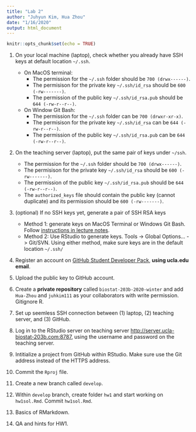 ```yaml
---
title: "Lab 2"
author: "Juhyun Kim, Hua Zhou"
date: "1/16/2020"
output: html_document
---
```


```r
knitr::opts_chunk$set(echo = TRUE)
```

1. On your local machine (laptop), check whether you already have SSH keys at default location `~/.ssh`. 
    - On MacOS terminal: 
        - The permission for the `~/.ssh` folder should be `700 (drwx------)`. 
        - The permisison for the private key `~/.ssh/id_rsa` should be `600 (-rw-------)`. 
        - The permission of the public key `~/.ssh/id_rsa.pub` should be `644 (-rw-r--r--)`.
    - On Window Git Bash: 
        - The permission for the `~/.ssh` folder can be `700 (drwxr-xr-x)`. 
        - The permisison for the private key `~/.ssh/id_rsa` can be `644 (-rw-r--r--)`. 
        - The permission of the public key `~/.ssh/id_rsa.pub` can be `644 (-rw-r--r--)`.
    
2. On the teaching server (laptop), put the same pair of keys under `~/ssh`. 
    - The permission for the `~/.ssh` folder should be `700 (drwx------)`. 
    - The permisison for the private key `~/.ssh/id_rsa` should be `600 (-rw-------)`.
    - The permission of the public key `~/.ssh/id_rsa.pub` should be `644 (-rw-r--r--)`. 
    - The `authorized_keys` file should contain the public key (cannot duplicate) and its permission should be `600 (-rw-------)`.
   
3. (optional) If no SSH keys yet, generate a pair of SSH RSA keys
    - Method 1: generate keys on MacOS Terminal or Windows Git Bash. Follow [instructions in lecture notes](https://ucla-biostat203b-2020winter.github.io/slides/02-linux/linux.html#steps-to-generate-keys).  
    - Method 2: Use RStudio to generate keys. Tools -> Global Options... -> Git/SVN. 
Using either method, make sure keys are in the default location `~/.ssh/`

4. Register an account on [GitHub Student Developer Pack](https://education.github.com/pack), **using ucla.edu email**. 

5. Upload the public key to GitHub account.

6. Create a **private repository** called `biostat-203b-2020-winter` and add `Hua-Zhou` and `juhkim111` as your collaborators with write permission. Gitignore R.

7. Set up seemless SSH connection between (1) laptop, (2) teaching server, and (3) GitHub.

8. Log in to the RStudio server on teaching server <http://server.ucla-biostat-203b.com:8787>, using the username and password on the teaching server.

8. Intitialize a project from GitHub within RStudio. Make sure use the Git address instead of the HTTPS address.

9. Commit the `Rproj` file.

10. Create a new branch called `develop`.

11. Within `develop` branch, create folder `hw1` and start working on `hw1sol.Rmd`. Commit `hw1sol.Rmd`.

12. Basics of RMarkdown.

13. QA and hints for HW1.
